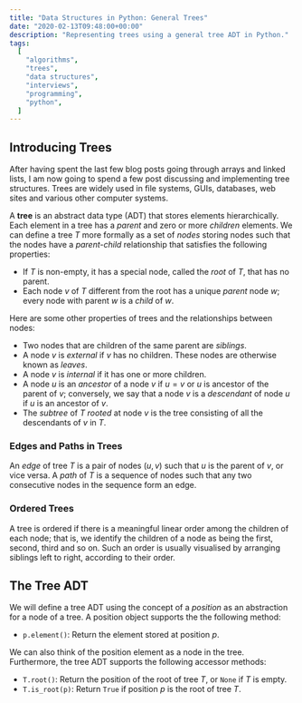 ```yaml
---
title: "Data Structures in Python: General Trees"
date: "2020-02-13T09:48:00+00:00"
description: "Representing trees using a general tree ADT in Python."
tags:
  [
    "algorithms",
    "trees",
    "data structures",
    "interviews",
    "programming",
    "python",
  ]
---
```


## Introducing Trees

After having spent the last few blog posts going through arrays and linked lists, I am now going to spend a few post discussing and implementing tree structures. Trees are widely used in file systems, GUIs, databases, web sites and various other computer systems.

A **tree** is an abstract data type (ADT) that stores elements hierarchically. Each element in a tree has a _parent_ and zero or more _children_ elements. We can define a tree ${T}$ more formally as a set of _nodes_ storing nodes such that the nodes have a _parent-child_ relationship that satisfies the following properties:

- If ${T}$ is non-empty, it has a special node, called the _root_ of ${T}$, that has no parent.
- Each node ${v}$ of ${T}$ different from the root has a unique _parent_ node ${w}$; every node with parent ${w}$ is a _child_ of ${w}$.

Here are some other properties of trees and the relationships between nodes:

- Two nodes that are children of the same parent are _siblings_.
- A node ${v}$ is _external_ if ${v}$ has no children. These nodes are otherwise known as _leaves_.
- A node ${v}$ is _internal_ if it has one or more children.
- A node ${u}$ is an _ancestor_ of a node ${v}$ if ${u = v}$ or ${u}$ is ancestor of the parent of ${v}$; conversely, we say that a node ${v}$ is a _descendant_ of node ${u}$ if ${u}$ is an ancestor of ${v}$.
- The _subtree_ of ${T}$ _rooted_ at node ${v}$ is the tree consisting of all the descendants of ${v}$ in ${T}$.

### Edges and Paths in Trees

An _edge_ of tree ${T}$ is a pair of nodes $({u, v})$ such that ${u}$ is the parent of ${v}$, or vice versa. A _path_ of ${T}$ is a sequence of nodes such that any two consecutive nodes in the sequence form an edge.

### Ordered Trees

A tree is ordered if there is a meaningful linear order among the children of each node; that is, we identify the children of a node as being the first, second, third and so on. Such an order is usually visualised by arranging siblings left to right, according to their order.

## The Tree ADT

We will define a tree ADT using the concept of a _position_ as an abstraction for a node of a tree.
A position object supports the the following method:

- `p.element()`: Return the element stored at position ${p}$.

We can also think of the position element as a node in the tree. Furthermore, the tree ADT supports the following accessor methods:

- `T.root()`: Return the position of the root of tree ${T}$, or `None` if ${T}$ is empty.
- `T.is_root(p)`: Return `True` if position ${p}$ is the root of tree ${T}$.
